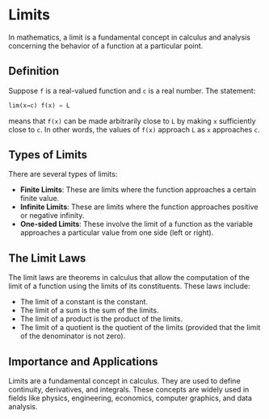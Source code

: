 # Limits

In mathematics, a limit is a fundamental concept in calculus and analysis concerning the behavior of a function at a particular point.

## Definition

Suppose `f` is a real-valued function and `c` is a real number. The statement:
```python
lim(x→c) f(x) = L
```
means that `f(x)` can be made arbitrarily close to `L` by making `x` sufficiently close to `c`. In other words, the values of `f(x)` approach `L` as `x` approaches `c`.

## Types of Limits

There are several types of limits:

- **Finite Limits**: These are limits where the function approaches a certain finite value.
- **Infinite Limits**: These are limits where the function approaches positive or negative infinity.
- **One-sided Limits**: These involve the limit of a function as the variable approaches a particular value from one side (left or right).

## The Limit Laws

The limit laws are theorems in calculus that allow the computation of the limit of a function using the limits of its constituents. These laws include:

- The limit of a constant is the constant.
- The limit of a sum is the sum of the limits.
- The limit of a product is the product of the limits.
- The limit of a quotient is the quotient of the limits (provided that the limit of the denominator is not zero).

## Importance and Applications

Limits are a fundamental concept in calculus. They are used to define continuity, derivatives, and integrals. These concepts are widely used in fields like physics, engineering, economics, computer graphics, and data analysis.
